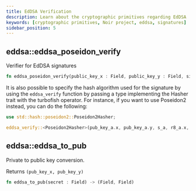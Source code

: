 ```yaml
---
title: EdDSA Verification
description: Learn about the cryptographic primitives regarding EdDSA
keywords: [cryptographic primitives, Noir project, eddsa, signatures]
sidebar_position: 5
---
```



## eddsa::eddsa_poseidon_verify

Verifier for EdDSA signatures

```rust
fn eddsa_poseidon_verify(public_key_x : Field, public_key_y : Field, signature_s: Field, signature_r8_x: Field, signature_r8_y: Field, message: Field) -> bool
```

It is also possible to specify the hash algorithm used for the signature by using the `eddsa_verify` function by passing a type implementing the Hasher trait with the turbofish operator. 
For instance, if you want to use Poseidon2 instead, you can do the following:
```rust
use std::hash::poseidon2::Poseidon2Hasher;

eddsa_verify::<Poseidon2Hasher>(pub_key_a.x, pub_key_a.y, s_a, r8_a.x, r8_a.y, msg);
```

<BlackBoxInfo />

## eddsa::eddsa_to_pub

Private to public key conversion.

Returns `(pub_key_x, pub_key_y)`

```rust
fn eddsa_to_pub(secret : Field) -> (Field, Field)
```

